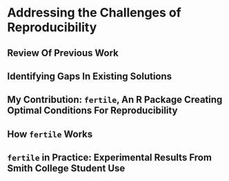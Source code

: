 # Addressing the Challenges of Reproducibility {#my-solution}

## Review Of Previous Work

## Identifying Gaps In Existing Solutions

## My Contribution: `fertile`, An R Package Creating Optimal Conditions For Reproducibility

## How `fertile` Works

## `fertile` in Practice: Experimental Results From Smith College Student Use
